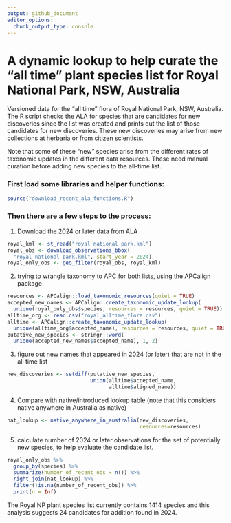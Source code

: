 ```yaml
---
output: github_document
editor_options: 
  chunk_output_type: console
---
```


<!-- README.md is generated from README.Rmd. Please edit that file -->

# A dynamic lookup to help curate the "all time" plant species list for Royal National Park, NSW, Australia

Versioned data for the "all time" flora of Royal National Park, NSW, Australia. The R script checks the ALA for species that are candidates for new discoveries since the list was created and prints out the list of those candidates for new discoveries.  These new discoveries may arise from new collections at herbaria or from citizen scientists.

Note that some of these "new" species arise from the different rates of taxonomic updates in the different data resources.  These need manual curation before adding new species to the all-time list.  


### First load some libraries and helper functions:

```r
source("download_recent_ala_functions.R")
```

### Then there are a few steps to the process:

1. Download the 2024 or later data from ALA
```r
royal_kml <- st_read("royal national park.kml")
royal_obs <- download_observations_bbox(
  "royal national park.kml", start_year = 2024)
royal_only_obs <- geo_filter(royal_obs, royal_kml)
```


2. trying to wrangle taxonomy to APC for both lists, using the APCalign package
```r
resources <- APCalign::load_taxonomic_resources(quiet = TRUE)
accepted_new_names <- APCalign::create_taxonomic_update_lookup(
  unique(royal_only_obs$species, resources = resources, quiet = TRUE))
alltime_org <- read.csv("royal_alltime_flora.csv")
alltime <- APCalign::create_taxonomic_update_lookup(
  unique(alltime_org$accepted_name), resources = resources, quiet = TRUE)
putative_new_species <- stringr::word(
  unique(accepted_new_names$accepted_name), 1, 2)
```

3. figure out new names that appeared in 2024 (or later) that are not in the all time list
```r
new_discoveries <- setdiff(putative_new_species, 
                           union(alltime$accepted_name, 
                                 alltime$aligned_name))
```


4. Compare with native/introduced lookup table (note that this considers native anywhere in Australia as native)
```r
nat_lookup <- native_anywhere_in_australia(new_discoveries, 
                                           resources=resources)
```

5. calculate number of 2024 or later observations for the set of potentially new species, to help evaluate the candidate list.
```r
royal_only_obs %>% 
  group_by(species) %>% 
  summarize(number_of_recent_obs = n()) %>% 
  right_join(nat_lookup) %>% 
  filter(!is.na(number_of_recent_obs)) %>%
  print(n = Inf)
```

The Royal NP plant species list currently contains 1414 species and this analysis suggests 24 candidates for addition found in 2024.  
 